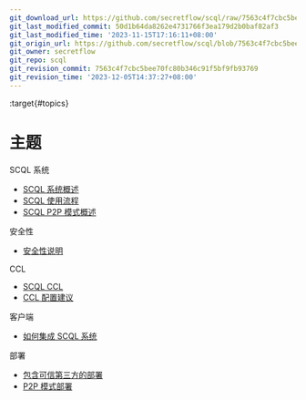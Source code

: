 ```yaml
---
git_download_url: https://github.com/secretflow/scql/raw/7563c4f7cbc5bee70fc80b346c91f5bf9fb93769/docs/topics/index.rst
git_last_modified_commit: 50d1b64da8262e4731766f3ea179d2b0baf82af3
git_last_modified_time: '2023-11-15T17:16:11+08:00'
git_origin_url: https://github.com/secretflow/scql/blob/7563c4f7cbc5bee70fc80b346c91f5bf9fb93769/docs/topics/index.rst
git_owner: secretflow
git_repo: scql
git_revision_commit: 7563c4f7cbc5bee70fc80b346c91f5bf9fb93769
git_revision_time: '2023-12-05T14:37:27+08:00'
---
```


:target{#topics}

# 主题

<TableOfContents>


  <p className="caption">
    SCQL 系统
  </p>

  - [SCQL 系统概述](system/intro.mdx)
  - [SCQL 使用流程](system/usage.mdx)
  - [SCQL P2P 模式概述](system/intro-p2p.mdx)
</TableOfContents>

<TableOfContents>


  <p className="caption">
    安全性
  </p>

  - [安全性说明](security/overview.mdx)
</TableOfContents>

<TableOfContents>


  <p className="caption">
    CCL
  </p>

  - [SCQL CCL](ccl/intro.mdx)
  - [CCL 配置建议](ccl/usage.mdx)
</TableOfContents>

<TableOfContents>


  <p className="caption">
    客户端
  </p>

  - [如何集成 SCQL 系统](clients/overview.mdx)
</TableOfContents>

<TableOfContents>


  <p className="caption">
    部署
  </p>

  - [包含可信第三方的部署](deployment/how-to-deploy-centralized-cluster.mdx)
  - [P2P 模式部署](deployment/how-to-deploy-p2p-cluster.mdx)
</TableOfContents>
